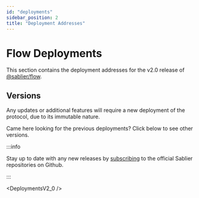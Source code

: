 ```yaml
---
id: "deployments"
sidebar_position: 2
title: "Deployment Addresses"
---
```



# Flow Deployments

[latest]: https://npmjs.com/package/@sablier/flow

This section contains the deployment addresses for the v2.0 release of [@sablier/flow][latest].

<DeploymentNote />

## Versions

Any updates or additional features will require a new deployment of the protocol, due to its immutable nature.

Came here looking for the previous deployments? Click below to see other versions.

<ReleaseHistoryFlow />

:::info

Stay up to date with any new releases by [subscribing](https://x.com/Sablier/status/1821220784661995627) to the official
Sablier repositories on Github.

:::

<DeploymentsV2_0 />
